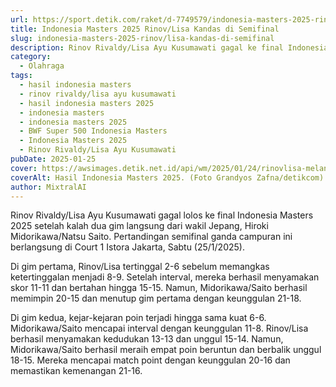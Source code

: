 ```yaml
---
url: https://sport.detik.com/raket/d-7749579/indonesia-masters-2025-rinov-lisa-kandas-di-semifinal
title: Indonesia Masters 2025 Rinov/Lisa Kandas di Semifinal
slug: indonesia-masters-2025-rinov/lisa-kandas-di-semifinal
description: Rinov Rivaldy/Lisa Ayu Kusumawati gagal ke final Indonesia Masters 2025. Rinov/Lisa dijegal wakil Jepang, Hiroki Midorikawa/Natsu Saito, dua gim langsung.
category:
  - Olahraga
tags:
  - hasil indonesia masters
  - rinov rivaldy/lisa ayu kusumawati
  - hasil indonesia masters 2025
  - indonesia masters
  - indonesia masters 2025
  - BWF Super 500 Indonesia Masters
  - Indonesia Masters 2025
  - Rinov Rivaldy/Lisa Ayu Kusumawati
pubDate: 2025-01-25
cover: https://awsimages.detik.net.id/api/wm/2025/01/24/rinovlisa-melangkah-ke-semifinal-indonesia-master-2025-5_169.jpeg?wid=54&w=650&v=1&t=jpeg
coverAlt: Hasil Indonesia Masters 2025. (Foto Grandyos Zafna/detikcom)
author: MixtralAI
---
```

Rinov Rivaldy/Lisa Ayu Kusumawati gagal lolos ke final Indonesia Masters 2025 setelah kalah dua gim langsung dari wakil Jepang, Hiroki Midorikawa/Natsu Saito. Pertandingan semifinal ganda campuran ini berlangsung di Court 1 Istora Jakarta, Sabtu (25/1/2025).

Di gim pertama, Rinov/Lisa tertinggal 2-6 sebelum memangkas ketertinggalan menjadi 8-9. Setelah interval, mereka berhasil menyamakan skor 11-11 dan bertahan hingga 15-15. Namun, Midorikawa/Saito berhasil memimpin 20-15 dan menutup gim pertama dengan keunggulan 21-18.

Di gim kedua, kejar-kejaran poin terjadi hingga sama kuat 6-6. Midorikawa/Saito mencapai interval dengan keunggulan 11-8. Rinov/Lisa berhasil menyamakan kedudukan 13-13 dan unggul 15-14. Namun, Midorikawa/Saito berhasil meraih empat poin beruntun dan berbalik unggul 18-15. Mereka mencapai match point dengan keunggulan 20-16 dan memastikan kemenangan 21-16.
